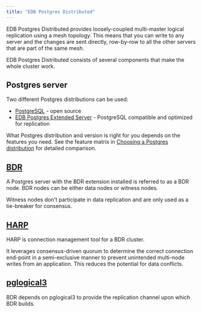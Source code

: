 ```yaml
---
title: "EDB Postgres Distributed"
---
```


EDB Postgres Distributed provides loosely-coupled multi-master logical replication
using a mesh topology. This means that you can write to any server and the
changes are sent directly, row-by-row to all the
other servers that are part of the same mesh.

EDB Postgres Distributed consists of several components that make the whole
cluster work.

## Postgres server

Two different Postgres distributions can be used:

- [PostgreSQL](https://www.postgresql.org/) - open source
- [EDB Postgres Extended Server](https://techsupport.enterprisedb.com/customer_portal/sw/2ndqpostgres/) - PostgreSQL compatible and optimized for replication

What Postgres distribution and version is right for you depends on the features you need.
See the feature matrix in [Choosing a Postgres distribution](/pgd/latest/choosing_server) for detailed comparison.


## [BDR](bdr)

A Postgres server with the BDR extension installed is referred to as a BDR
node. BDR nodes can be either data nodes or witness nodes.

Witness nodes don't participate in data replication and are only used as a
tie-breaker for consensus.

## [HARP](harp)

HARP is connection management tool for a BDR cluster.

It leverages consensus-driven quorum to determine the correct connection end-point
in a semi-exclusive manner to prevent unintended multi-node writes from an
application. This reduces the potential for data conflicts.

## [pglogical3](pglogical3)

BDR depends on pglogical3 to provide the replication
channel upon which BDR builds.

